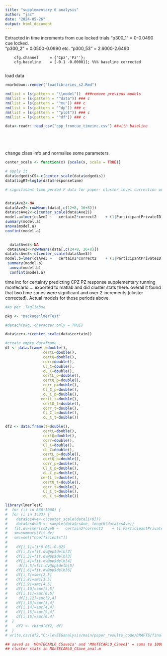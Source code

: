 ---
title: "supplementary 6 analysis"
author: "jac"
date: "2024-05-26"
output: html_document
---


Extracted in time increments from cue locked trials
              "p300_1"   = 0-0.0490 cue locked.  
        "p300_2"   = 0.0500-0.0990
        etc.
        "p300_53"  =    2.6000-2.6490
        
        cfg.channel     = {'Cpz','Pz''}; 
        cfg.baseline    = [-0.1 -0.00001]; %%% baseline corrected
        
load data
```{r include=FALSE, results='hide'}
rmarkdown::render("loadlibraries_s2.Rmd")

rm(list = ls(pattern = "\\model"))  ###remove previous models
rm(list = ls(pattern = "^data")) ### c
rm(list = ls(pattern = "^mu")) ### c
rm(list = ls(pattern = "^dp")) ### c
rm(list = ls(pattern = "^plot")) ### c
rm(list = ls(pattern = "^df")) ### c

data<-readr::read_csv("cpp_fromcue_timeinc.csv") ##with baseline






```

change class info and normalise some parameters.
```{r include=FALSE, results='hide'}



center_scale <- function(x) {scale(x, scale = TRUE)}

# apply it
data$edgedisCS<-c(center_scale(data$edgedis))
data$logRT=log1p(data$responsetime)


```



```{r}
# significant time period F data for paper- cluster level correction used from monte carlo below (also see matlab code). this worked out the average f across all the time period 


data$Ave2<-NA
data$Ave2<-rowMeans(data[,c(12+8, 16+8)])    
data$csAve2<-c(center_scale(data$Ave2))
model.a=lmer(csAve2 ~   certain2*correct2    + (1|ParticipantPrivateID), data=data,REML = FALSE);
summary(model.a)
anova(model.a)
confint(model.a)

  
  data$Ave3<-NA
 data$Ave3<-rowMeans(data[,c(24+8, 26+8)])    
data$csAve3<-c(center_scale(data$Ave3))
model.b=lmer(csAve3 ~   certain2*correct2    + (1|ParticipantPrivateID), data=data,REML = FALSE);
 summary(model.b)
  anova(model.b)
  confint(model.a)
```


time inc for certainty predicting CPZ PZ response supplementary
running montecarlo.... exported to matlab and did cluster stats there.
overall it found that two time zones were significant and over 2 increments (cluster corrected). Actual models for those periods above. 
```{r eval=FALSE, include=FALSE}
#As per .Tagliabue

pkg <- "package:lmerTest"

#detach(pkg, character.only = TRUE)

data$cer<-c(center_scale(data$certain))

#create empty dataframe
df <- data.frame(t=double(),
                 certL=double(),
                 certQ=double(),
                 corr=double(),
                 Cl_C=double(),
                 cL_C=double(),
                 certL_p=double(),
                 certQ_p=double(),
                 corr_p=double(),
                 Cl_C_p=double(),
                 cL_C_p=double(),
                certL_t=double(),
                 certQ_t=double(),
                 corr_t=double(),
                 Cl_C_t=double(),
                 cL_C_t=double())

df2 <- data.frame(t=double(),
                 certL=double(),
                 certQ=double(),
                 corr=double(),
                 Cl_C=double(),
                 cL_C=double(),
                 certL_p=double(),
                 certQ_p=double(),
                 corr_p=double(),
                 Cl_C_p=double(),
                 cL_C_p=double(),
                certL_t=double(),
                 certQ_t=double(),
                 corr_t=double(),
                 Cl_C_t=double(),
                 cL_C_t=double())

library(lmerTest)
#  for (ii in 666:1000) {
#  for (i in 1:33) {
#    data$csAve<-c(center_scale(data[i+8]))
#    data$csAveR <- sample(data$csAve, length(data$csAve))
#   fit.dv=lmer(csAveR ~   certain2*correct2    + (1|ParticipantPrivateID), data=data,REML = FALSE);
#   sm=summary(fit.dv)
#   smc=sm[["coefficients"]]
# 
#    df[i,1]=(i*0.05)-0.025
#    df[i,2]=fit.dv@pp$delb[2]
#    df[i,3]=fit.dv@pp$delb[3]
#    df[i,4]=fit.dv@pp$delb[4]
#     df[i,5]=fit.dv@pp$delb[5]
#    df[i,6]=fit.dv@pp$delb[6]
#    df[i,7]=smc[2,5]
#    df[i,8]=smc[3,5]
#    df[i,9]=smc[4,5]
#    df[i,10]=smc[5,5]
#    df[i,11]=smc[6,5]
#     df[i,12]=smc[2,4]
#    df[i,13]=smc[3,4]
#    df[i,14]=smc[4,4]
#    df[i,15]=smc[5,4]
#    df[i,16]=smc[6,4]
#  }
#    df2 <- rbind(df2, df)
#  }
# write.csv(df2,"C:/levEEGanalysis/main/paper_results_code/DRAFTS/finalR_07072022/MOnTECARLO_CSave1a.csv")

## saved as 'MOnTECARLO_CSave1a' and 'MOnTECARLO_CSave1' = sums to 1000 iterations. 
## cluster stats in MOnTECARLO_CSave_anal.m


```




